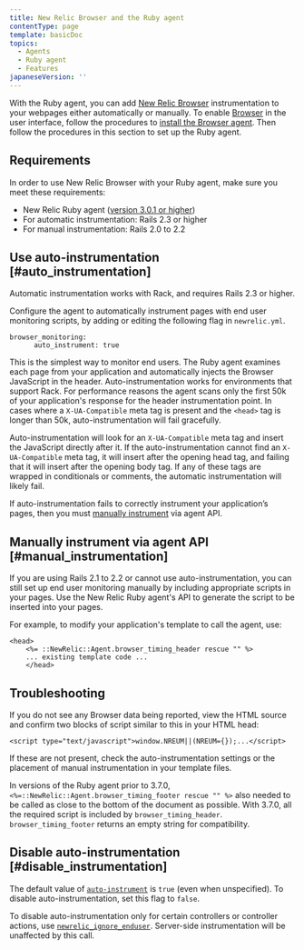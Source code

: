 ```yaml
---
title: New Relic Browser and the Ruby agent
contentType: page
template: basicDoc
topics:
  - Agents
  - Ruby agent
  - Features
japaneseVersion: ''
---
```


With the Ruby agent, you can add [New Relic Browser](/docs/browser/new-relic-browser/getting-started/introduction-new-relic-browser) instrumentation to your webpages either automatically or manually. To enable [Browser](/docs/browser/new-relic-browser/getting-started/new-relic-browser) in the user interface, follow the procedures to [install the Browser agent](/docs/browser/new-relic-browser/installation/install-new-relic-browser-agent). Then follow the procedures in this section to set up the Ruby agent.

## Requirements

In order to use New Relic Browser with your Ruby agent, make sure you meet these requirements:

* New Relic Ruby agent ([version 3.0.1 or higher](/docs/release-notes/agent-release-notes/ruby-release-notes))
* For automatic instrumentation: Rails 2.3 or higher
* For manual instrumentation: Rails 2.0 to 2.2

## Use auto-instrumentation [#auto_instrumentation]

Automatic instrumentation works with Rack, and requires Rails 2.3 or higher.

Configure the agent to automatically instrument pages with end user monitoring scripts, by adding or editing the following flag in `newrelic.yml`.

```
browser_monitoring:
      auto_instrument: true
```

This is the simplest way to monitor end users. The Ruby agent examines each page from your application and automatically injects the Browser JavaScript in the header. Auto-instrumentation works for environments that support Rack. For performance reasons the agent scans only the first 50k of your application's response for the header instrumentation point. In cases where a `X-UA-Compatible` meta tag is present and the `<head>` tag is longer than 50k, auto-instrumentation will fail gracefully.

Auto-instrumentation will look for an `X-UA-Compatible` meta tag and insert the JavaScript directly after it. If the auto-instrumentation cannot find an `X-UA-Compatible` meta tag, it will insert after the opening head tag, and failing that it will insert after the opening body tag. If any of these tags are wrapped in conditionals or comments, the automatic instrumentation will likely fail.

If auto-instrumentation fails to correctly instrument your application’s pages, then you must [manually instrument](#manual_instrumentation) via agent API.

## Manually instrument via agent API [#manual_instrumentation]

If you are using Rails 2.1 to 2.2 or cannot use auto-instrumentation, you can still set up end user monitoring manually by including appropriate scripts in your pages. Use the New Relic Ruby agent's API to generate the script to be inserted into your pages.

For example, to modify your application's template to call the agent, use:

```
<head>
    <%= ::NewRelic::Agent.browser_timing_header rescue "" %>
    ... existing template code ...
    </head>
```

## Troubleshooting

If you do not see any Browser data being reported, view the HTML source and confirm two blocks of script similar to this in your HTML head:

```
<script type="text/javascript">window.NREUM||(NREUM={});...</script>
```

If these are not present, check the auto-instrumentation settings or the placement of manual instrumentation in your template files.

In versions of the Ruby agent prior to 3.7.0, `<%=::NewRelic::Agent.browser_timing_footer rescue "" %>` also needed to be called as close to the bottom of the document as possible. With 3.7.0, all the required script is included by `browser_timing_header`. `browser_timing_footer` returns an empty string for compatibility.

## Disable auto-instrumentation [#disable_instrumentation]

The default value of [`auto-instrument`](/docs/agents/ruby-agent/configuration/ruby-agent-configuration#browser_monitoring) is `true` (even when unspecified). To disable auto-instrumentation, set this flag to `false`.

To disable auto-instrumentation only for certain controllers or controller actions, use [`newrelic_ignore_enduser`](/docs/agents/ruby-agent/installation-configuration/ignoring-specific-transactions#page-load-timing-rum). Server-side instrumentation will be unaffected by this call.
